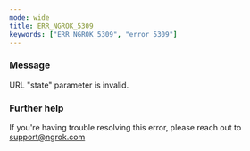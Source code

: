 ```yaml
---
mode: wide
title: ERR_NGROK_5309
keywords: ["ERR_NGROK_5309", "error 5309"]
---
```


### Message

URL "state" parameter is invalid.

### Further help

If you're having trouble resolving this error, please reach out to [support@ngrok.com](mailto:support@ngrok.com?subject=Help%20with%20ERR_NGROK_5309)
